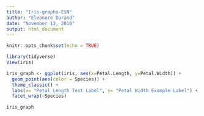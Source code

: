 ```yaml
---
title: "Iris-graphs-ESN"
author: "Eleonore Durand"
date: "November 13, 2018"
output: html_document
---
```


```r
knitr::opts_chunk$set(echo = TRUE)
```

```r
library(tidyverse)
View(iris)

iris_graph <- ggplot(iris, aes(x=Petal.Length, y=Petal.Width)) +
  geom_point(aes(color = Species)) +
  theme_classic() +
  labs(x= "Petal Length Test Label", y= "Petal Width Example Label") +
  facet_wrap(~Species)

iris_graph
```


